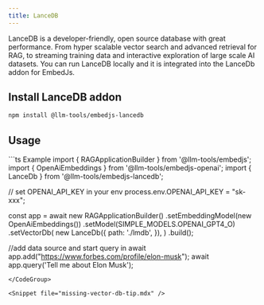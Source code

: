```yaml
---
title: LanceDB
---
```


LanceDB is a developer-friendly, open source database with great performance.
From hyper scalable vector search and advanced retrieval for RAG, to streaming training data and interactive exploration of large scale AI datasets.
You can run LanceDB locally and it is integrated into the LanceDb addon for EmbedJs.

## Install LanceDB addon

```bash
npm install @llm-tools/embedjs-lancedb
```

## Usage
<CodeGroup>
```ts Example
import { RAGApplicationBuilder } from '@llm-tools/embedjs';
import { OpenAiEmbeddings } from '@llm-tools/embedjs-openai';
import { LanceDb } from '@llm-tools/embedjs-lancedb';

// set OPENAI_API_KEY in your env
process.env.OPENAI_API_KEY = "sk-xxx";

const app = await new RAGApplicationBuilder()
.setEmbeddingModel(new OpenAiEmbeddings())
.setModel(SIMPLE_MODELS.OPENAI_GPT4_O)
.setVectorDb(
    new LanceDb({
        path: './lmdb',
    }),
)
.build();


//add data source and start query in
await app.add("https://www.forbes.com/profile/elon-musk");
await app.query('Tell me about Elon Musk');
```
</CodeGroup>

<Snippet file="missing-vector-db-tip.mdx" />
